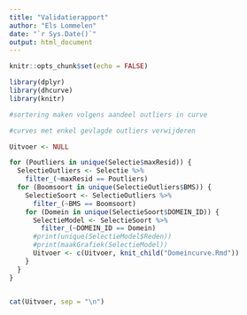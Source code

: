 ```yaml
---
title: "Validatierapport"
author: "Els Lommelen"
date: "`r Sys.Date()`"
output: html_document
---
```


```r
knitr::opts_chunk$set(echo = FALSE)
```

```r
library(dplyr)
library(dhcurve)
library(knitr)

```

```r

#sortering maken volgens aandeel outliers in curve

#curves met enkel gevlagde outliers verwijderen

Uitvoer <- NULL

for (Poutliers in unique(Selectie$maxResid)) {
  SelectieOutliers <- Selectie %>%
    filter_(~maxResid == Poutliers)
  for (Boomsoort in unique(SelectieOutliers$BMS)) {
    SelectieSoort <- SelectieOutliers %>%
      filter_(~BMS == Boomsoort)
    for (Domein in unique(SelectieSoort$DOMEIN_ID)) {
      SelectieModel <- SelectieSoort %>%
        filter_(~DOMEIN_ID == Domein)
      #print(unique(SelectieModel$Reden))
      #print(maakGrafiek(SelectieModel))
      Uitvoer <- c(Uitvoer, knit_child("Domeincurve.Rmd"))
    }
  }
}
  

```

```r

cat(Uitvoer, sep = "\n")

```

